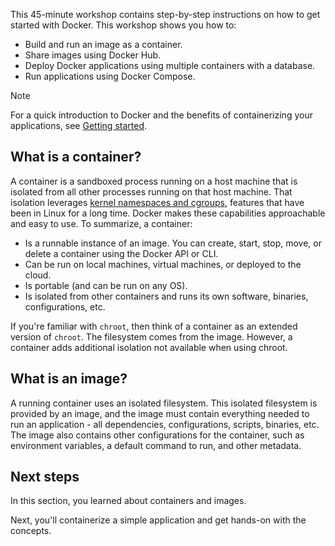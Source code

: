 This 45-minute workshop contains step-by-step instructions on how to get started with Docker. This workshop shows you how to:

- Build and run an image as a container.
- Share images using Docker Hub.
- Deploy Docker applications using multiple containers with a database.
- Run applications using Docker Compose.

> [!NOTE]
>
> For a quick introduction to Docker and the benefits of containerizing your
> applications, see [Getting started](/get-started/introduction/_index.md).

## What is a container?

A container is a sandboxed process running on a host machine that is isolated from all other processes running on that host machine. That isolation leverages [kernel namespaces and cgroups](https://medium.com/@saschagrunert/demystifying-containers-part-i-kernel-space-2c53d6979504),
features that have been in Linux for a long time. Docker makes these capabilities approachable and easy to use. To summarize, a container:

- Is a runnable instance of an image. You can create, start, stop, move, or delete a container using the Docker API or CLI.
- Can be run on local machines, virtual machines, or deployed to the cloud.
- Is portable (and can be run on any OS).
- Is isolated from other containers and runs its own software, binaries, configurations, etc.

If you're familiar with `chroot`, then think of a container as an extended version of `chroot`. The filesystem comes from the image. However, a container adds additional isolation not available when using chroot.

## What is an image?

A running container uses an isolated filesystem. This isolated filesystem is provided by an image, and the image must contain everything needed to run an application - all dependencies, configurations, scripts, binaries, etc. The image also contains other configurations for the container, such as environment variables, a default command to run, and other metadata.

## Next steps

In this section, you learned about containers and images.

Next, you'll containerize a simple application and get hands-on with the concepts.
